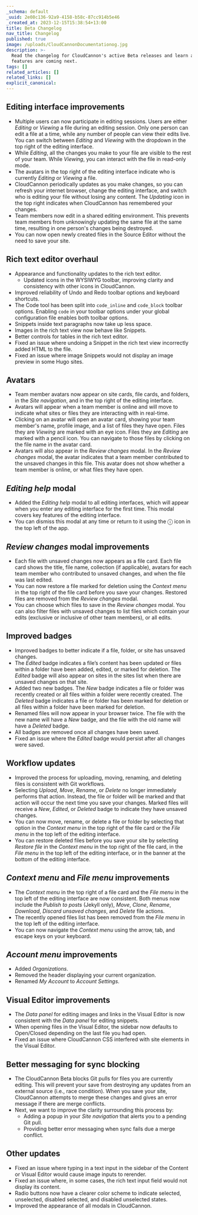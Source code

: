 ```yaml
---
_schema: default
_uuid: 2e08c136-92a9-4158-b58c-87cc914b5e46
_created_at: 2023-12-15T15:38:54+13:00
title: Beta Changelog
nav_title: Changelog
published: true
image: /uploads/CloudCannonDocumentationog.jpg
description: >-
  Read the changelog for CloudCannon's active Beta releases and learn about what
  features are coming next.
tags: []
related_articles: []
related_links: []
explicit_canonical:
---
```

## Editing interface improvements

* Multiple users can now participate in editing sessions. Users are either *Editing* or *Viewing* a file during an editing session. Only one person can edit a file at a time, while any number of people can view their edits live. You can switch between *Editing* and *Viewing* with the dropdown in the top right of the editing interface.
* While *Editing*, all the changes you make to your file are visible to the rest of your team. While *Viewing*, you can interact with the file in read-only mode.
* The avatars in the top right of the editing interface indicate who is currently *Editing* or *Viewing* a file.
* CloudCannon periodically updates as you make changes, so you can refresh your internet browser, change the editing interface, and switch who is editing your file without losing any content. The *Updating* icon in the top right indicates when CloudCannon has remembered your changes.
* Team members now edit in a shared editing environment. This prevents team members from unknowingly updating the same file at the same time, resulting in one person's changes being destroyed.
* You can now open newly created files in the Source Editor without the need to save your site.

## Rich text editor overhaul

* Appearance and functionality updates to the rich text editor.
  * Updated icons in the WYSIWYG toolbar, improving clarity and consistency with other icons in CloudCannon.
* Improved reliability of Undo and Redo toolbar options and keyboard shortcuts.
* The Code tool has been split into `code_inline` and `code_block` toolbar options. Enabling `code` in your toolbar options under your global configuration file enables both toolbar options.
* Snippets inside text paragraphs now take up less space.
* Images in the rich text view now behave like Snippets.
* Better controls for tables in the rich text editor.
* Fixed an issue where undoing a Snippet in the rich text view incorrectly added HTML to the file.
* Fixed an issue where image Snippets would not display an image preview in some Hugo sites.

## Avatars

* Team member avatars now appear on site cards, file cards, and folders, in the *Site navigation*, and in the top right of the editing interface.
* Avatars will appear when a team member is online and will move to indicate what sites or files they are interacting with in real-time.
* Clicking on an avatar will open an avatar card, showing your team member's name, profile image, and a list of files they have open. Files they are *Viewing* are marked with an eye icon. Files they are *Editing* are marked with a pencil icon. You can navigate to those files by clicking on the file name in the avatar card.
* Avatars will also appear in the *Review changes* modal. In the *Review changes* modal, the avatar indicates that a team member contributed to the unsaved changes in this file. This avatar does not show whether a team member is online, or what files they have open.

## *Editing help* modal

* Added the *Editing help* modal to all editing interfaces, which will appear when you enter any editing interface for the first time. This modal covers key features of the editing interface.
* You can dismiss this modal at any time or return to it using the ⓘ icon in the top left of the app.

## *Review changes* modal improvements

* Each file with unsaved changes now appears as a file card. Each file card shows the title, file name, collection (if applicable), avatars for each team member who contributed to unsaved changes, and when the file was last edited.
* You can now restore a file marked for deletion using the *Context menu* in the top right of the file card before you save your changes. Restored files are removed from the *Review changes* modal.
* You can choose which files to save in the *Review changes* modal. You can also filter files with unsaved changes to list files which contain your edits (exclusive or inclusive of other team members), or all edits.

## Improved badges

* Improved badges to better indicate if a file, folder, or site has unsaved changes.
* The *Edited* badge indicates a file’s content has been updated or files within a folder have been added, edited, or marked for deletion. The *Edited* badge will also appear on sites in the sites list when there are unsaved changes on that site.
* Added two new badges. The *New* badge indicates a file or folder was recently created or all files within a folder were recently created. The *Deleted* badge indicates a file or folder has been marked for deletion or all files within a folder have been marked for deletion.
* Renamed files will now appear in your browser twice. The file with the new name will have a *New* badge, and the file with the old name will have a *Deleted* badge.
* All badges are removed once all changes have been saved.
* Fixed an issue where the *Edited* badge would persist after all changes were saved.

## Workflow updates

* Improved the process for uploading, moving, renaming, and deleting files is consistent with Git workflows.
* Selecting *Upload*, *Move*, *Rename*, or *Delete* no longer immediately performs that action. Instead, the file or folder will be marked and that action will occur the next time you save your changes. Marked files will receive a *New*, *Edited*, or *Deleted* badge to indicate they have unsaved changes.
* You can now move, rename, or delete a file or folder by selecting that option in the *Context menu* in the top right of the file card or the *File menu* in the top left of the editing interface.
* You can restore deleted files before you save your site by selecting *Restore file* in the *Context menu* in the top right of the file card, in the *File menu* in the top left of the editing interface, or in the banner at the bottom of the editing interface.

## *Context menu* and *File menu* improvements

* The *Context menu* in the top right of a file card and the *File menu* in the top left of the editing interface are now consistent. Both menus now include the *Publish to posts* (Jekyll only), *Move*, *Clone*, *Rename*, *Download*, *Discard unsaved changes*, and *Delete* file actions.
* The recently opened files list has been removed from the *File menu* in the top left of the editing interface.
* You can now navigate the *Context menu* using the arrow, tab, and escape keys on your keyboard.

## *Account menu* improvements

* Added *Organizations*.
* Removed the header displaying your current organization.
* Renamed *My Account* to *Account Settings*.

## Visual Editor improvements

* The *Data panel* for editing images and links in the Visual Editor is now consistent with the *Data panel* for editing snippets.
* When opening files in the Visual Editor, the sidebar now defaults to Open/Closed depending on the last file you had open.
* Fixed an issue where CloudCannon CSS interfered with site elements in the Visual Editor.

## Better messaging for sync blocking

* The CloudCannon Beta blocks Git pulls for files you are currently editing. This will prevent your save from destroying any updates from an external source (i.e., race condition). When you save your site, CloudCannon attempts to merge these changes and gives an error message if there are merge conflicts.
* Next, we want to improve the clarity surrounding this process by:
  * Adding a popup in your *Site navigation* that alerts you to a pending Git pull.
  * Providing better error messaging when sync fails due a merge conflict.

## Other updates

* Fixed an issue where typing in a text input in the sidebar of the Content or Visual Editor would cause image inputs to rerender.
* Fixed an issue where, in some cases, the rich text input field would not display its content.
* Radio buttons now have a clearer color scheme to indicate selected, unselected, disabled selected, and disabled unselected states.
* Improved the appearance of all modals in CloudCannon.